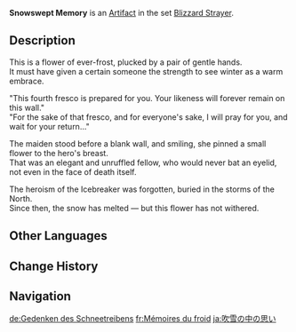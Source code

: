 {{Artifact Infobox
|image = Item Snowswept Memory.png
|set   = Blizzard Strayer
|piece = Flower of Life
}}
{{Description|A long-extinct flower, covered in beads of frost, that once grew on the glaciers. There was a time when even the proudest and most arrogant warriors bowed before it.}}
'''Snowswept Memory''' is an [[Artifact]] in the set [[Blizzard Strayer]].

==Description==
This is a flower of ever-frost, plucked by a pair of gentle hands.<br />It must have given a certain someone the strength to see winter as a warm embrace.

"This fourth fresco is prepared for you. Your likeness will forever remain on this wall."<br />"For the sake of that fresco, and for everyone's sake, I will pray for you, and wait for your return..."

The maiden stood before a blank wall, and smiling, she pinned a small flower to the hero's breast.<br />That was an elegant and unruffled fellow, who would never bat an eyelid, not even in the face of death itself.

The heroism of the Icebreaker was forgotten, buried in the storms of the North.<br />Since then, the snow has melted — but this flower has not withered.

==Other Languages==
{{Other Languages
|en      = Snowswept Memory
|zhs     = 历经风雪的思念
|zhs_rm  = Lìjīng Fēngxuě de Sīniàn
|zht     = 歷經風雪的思念
|zht_rm  = Lìjīng Fēngxuě de Sīniàn
|zh_tl   = The Longing that has Endured Wind and Snow
|ja      = 吹雪の中の思い
|ja_rm   = Fubuki no Naka no Omoi
|ja_tl   = Memory in the Snow Storm
|ko      = 눈보라를 견딘 그리움
|ko_rm   = Nunborareul Gyeondin Geurium
|ko_tl   = The Longing that Endured the Snowstorm
|es      = Anhelo de la Ventisca
|es_tl   = Blizzard's Longing
|fr      = Mémoires du froid
|fr_tl   = Memories of the Cold
|ru      = Занесённая снегом память
|ru_tl   = Snowswept Memory
|th      = Snowswept Memory
|vi      = Nỗi Nhớ Trải Qua Băng Tuyết
|vi_tl   = 
|de      = Gedenken des Schneetreibens
|de_tl   = Memory of Blowing Snow
|id      = Snowswept Memory
|pt      = Memória da Nevasca
|pt_tl   = 
|tr      = Kardelenin Hatırası
|tr_tl   = 
|it      = Memorie nella neve
|it_tl   = 
}}

==Change History==
{{Change History|1.2}}

==Navigation==
{{Artifact Set Navbox|Blizzard Strayer}}

[[de:Gedenken des Schneetreibens]]
[[fr:Mémoires du froid]]
[[ja:吹雪の中の思い]]